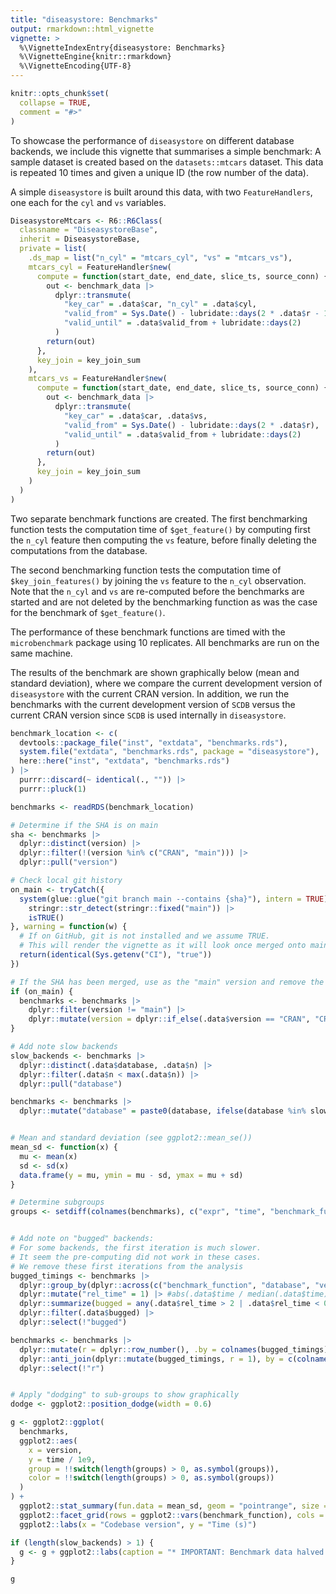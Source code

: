 ```yaml
---
title: "diseasystore: Benchmarks"
output: rmarkdown::html_vignette
vignette: >
  %\VignetteIndexEntry{diseasystore: Benchmarks}
  %\VignetteEngine{knitr::rmarkdown}
  %\VignetteEncoding{UTF-8}
---
```


```r
knitr::opts_chunk$set(
  collapse = TRUE,
  comment = "#>"
)
```

To showcase the performance of `diseasystore` on different database backends, we include this vignette that summarises
a simple benchmark:
A sample dataset is created based on the `datasets::mtcars` dataset. This data is repeated 10 times and given a unique
ID (the row number of the data).

A simple `diseasystore` is built around this data, with two `FeatureHandlers`, one each for the `cyl` and `vs`
variables.
```r
DiseasystoreMtcars <- R6::R6Class(                                                                                      # nolint: object_name_linter
  classname = "DiseasystoreBase",
  inherit = DiseasystoreBase,
  private = list(
    .ds_map = list("n_cyl" = "mtcars_cyl", "vs" = "mtcars_vs"),
    mtcars_cyl = FeatureHandler$new(
      compute = function(start_date, end_date, slice_ts, source_conn) {
        out <- benchmark_data |>
          dplyr::transmute(
            "key_car" = .data$car, "n_cyl" = .data$cyl,
            "valid_from" = Sys.Date() - lubridate::days(2 * .data$r - 1),
            "valid_until" = .data$valid_from + lubridate::days(2)
          )
        return(out)
      },
      key_join = key_join_sum
    ),
    mtcars_vs = FeatureHandler$new(
      compute = function(start_date, end_date, slice_ts, source_conn) {
        out <- benchmark_data |>
          dplyr::transmute(
            "key_car" = .data$car, .data$vs,
            "valid_from" = Sys.Date() - lubridate::days(2 * .data$r),
            "valid_until" = .data$valid_from + lubridate::days(2)
          )
        return(out)
      },
      key_join = key_join_sum
    )
  )
)
```

Two separate benchmark functions are created.
The first benchmarking function tests the computation time of `$get_feature()` by computing first the `n_cyl` feature
then computing the `vs` feature, before finally deleting the computations from the database.

The second benchmarking function tests the computation time of `$key_join_features()` by joining the `vs` feature to the
`n_cyl` observation. Note that the `n_cyl` and `vs` are re-computed before the benchmarks are started and are not
deleted by the benchmarking function as was the case for the benchmark of `$get_feature()`.

The performance of these benchmark functions are timed with the `microbenchmark` package using 10 replicates.
All benchmarks are run on the same machine.

The results of the benchmark are shown graphically below (mean and standard deviation), where we compare the current
development version of `diseasystore` with the current CRAN version. In addition, we run the benchmarks with the
current development version of `SCDB` versus the current CRAN version since `SCDB` is used internally in `diseasystore`.

```r
benchmark_location <- c(
  devtools::package_file("inst", "extdata", "benchmarks.rds"),
  system.file("extdata", "benchmarks.rds", package = "diseasystore"),
  here::here("inst", "extdata", "benchmarks.rds")
) |>
  purrr::discard(~ identical(., "")) |>
  purrr::pluck(1)

benchmarks <- readRDS(benchmark_location)

# Determine if the SHA is on main
sha <- benchmarks |>
  dplyr::distinct(version) |>
  dplyr::filter(!(version %in% c("CRAN", "main"))) |>
  dplyr::pull("version")

# Check local git history
on_main <- tryCatch({
  system(glue::glue("git branch main --contains {sha}"), intern = TRUE) |>
    stringr::str_detect(stringr::fixed("main")) |>
    isTRUE()
}, warning = function(w) {
  # If on GitHub, git is not installed and we assume TRUE.
  # This will render the vignette as it will look once merged onto main.
  return(identical(Sys.getenv("CI"), "true"))
})

# If the SHA has been merged, use as the "main" version and remove the other, older, main version
if (on_main) {
  benchmarks <- benchmarks |>
    dplyr::filter(version != "main") |>
    dplyr::mutate(version = dplyr::if_else(.data$version == "CRAN", "CRAN", "development"))
}

# Add note slow backends
slow_backends <- benchmarks |>
  dplyr::distinct(.data$database, .data$n) |>
  dplyr::filter(.data$n < max(.data$n)) |>
  dplyr::pull("database")

benchmarks <- benchmarks |>
  dplyr::mutate("database" = paste0(database, ifelse(database %in% slow_backends, "*", "")))


# Mean and standard deviation (see ggplot2::mean_se())
mean_sd <- function(x) {
  mu <- mean(x)
  sd <- sd(x)
  data.frame(y = mu, ymin = mu - sd, ymax = mu + sd)
}

# Determine subgroups
groups <- setdiff(colnames(benchmarks), c("expr", "time", "benchmark_function", "database", "version", "n"))


# Add note on "bugged" backends:
# For some backends, the first iteration is much slower.
# It seem the pre-computing did not work in these cases.
# We remove these first iterations from the analysis
bugged_timings <- benchmarks |>
  dplyr::group_by(dplyr::across(c("benchmark_function", "database", "version", dplyr::all_of(groups)))) |>
  dplyr::mutate("rel_time" = 1) |> #abs(.data$time / median(.data$time))) |>
  dplyr::summarize(bugged = any(.data$rel_time > 2 | .data$rel_time < 0.5), .groups = "drop") |>
  dplyr::filter(.data$bugged) |>
  dplyr::select(!"bugged")

benchmarks <- benchmarks |>
  dplyr::mutate(r = dplyr::row_number(), .by = colnames(bugged_timings)) |>
  dplyr::anti_join(dplyr::mutate(bugged_timings, r = 1), by = c(colnames(bugged_timings), "r")) |>
  dplyr::select(!"r")


# Apply "dodging" to sub-groups to show graphically
dodge <- ggplot2::position_dodge(width = 0.6)

g <- ggplot2::ggplot(
  benchmarks,
  ggplot2::aes(
    x = version,
    y = time / 1e9,
    group = !!switch(length(groups) > 0, as.symbol(groups)),
    color = !!switch(length(groups) > 0, as.symbol(groups))
  )
) +
  ggplot2::stat_summary(fun.data = mean_sd, geom = "pointrange", size = 0.5, linewidth = 1, position = dodge) +
  ggplot2::facet_grid(rows = ggplot2::vars(benchmark_function), cols = ggplot2::vars(database)) +
  ggplot2::labs(x = "Codebase version", y = "Time (s)")

if (length(slow_backends) > 1) {
  g <- g + ggplot2::labs(caption = "* IMPORTANT: Benchmark data halved for this backend!")
}

g
```
